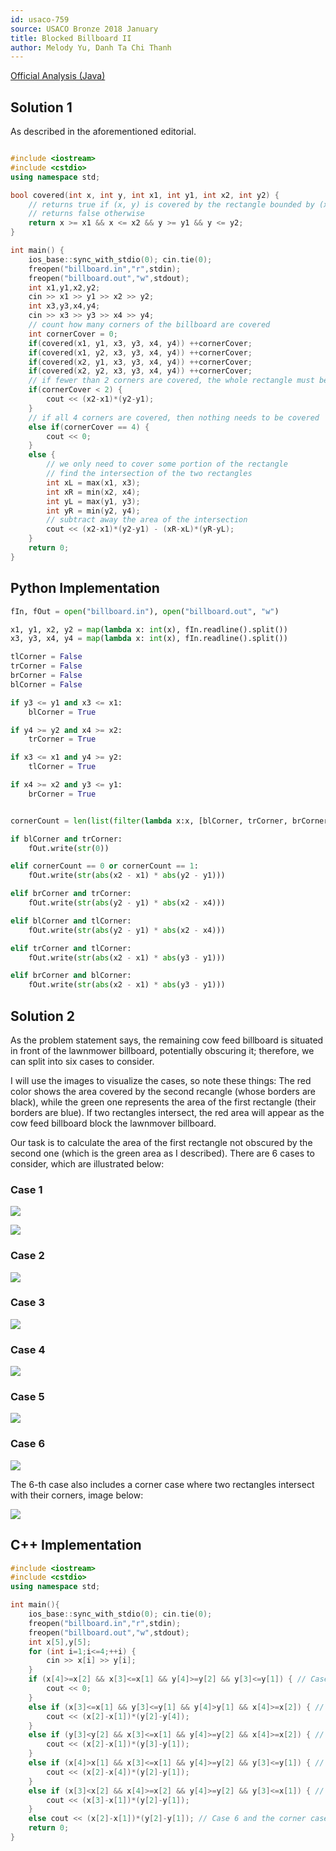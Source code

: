 ```yaml
---
id: usaco-759
source: USACO Bronze 2018 January
title: Blocked Billboard II
author: Melody Yu, Danh Ta Chi Thanh
---
```


[Official Analysis (Java)](http://www.usaco.org/current/data/sol_billboard_bronze_jan18.html)





## Solution 1

As described in the aforementioned editorial.

<LanguageSection>

<CPPSection>

```cpp

#include <iostream>
#include <cstdio>
using namespace std;

bool covered(int x, int y, int x1, int y1, int x2, int y2) {
    // returns true if (x, y) is covered by the rectangle bounded by (x1, y1) and (x2, y2)
    // returns false otherwise
    return x >= x1 && x <= x2 && y >= y1 && y <= y2;
}

int main() {
	ios_base::sync_with_stdio(0); cin.tie(0);
	freopen("billboard.in","r",stdin);
	freopen("billboard.out","w",stdout);
	int x1,y1,x2,y2;
	cin >> x1 >> y1 >> x2 >> y2;
	int x3,y3,x4,y4;
	cin >> x3 >> y3 >> x4 >> y4;
	// count how many corners of the billboard are covered
	int cornerCover = 0;
	if(covered(x1, y1, x3, y3, x4, y4)) ++cornerCover;
	if(covered(x1, y2, x3, y3, x4, y4)) ++cornerCover;
	if(covered(x2, y1, x3, y3, x4, y4)) ++cornerCover;
	if(covered(x2, y2, x3, y3, x4, y4)) ++cornerCover;
	// if fewer than 2 corners are covered, the whole rectangle must be covered
	if(cornerCover < 2) {
		cout << (x2-x1)*(y2-y1);
	}
	// if all 4 corners are covered, then nothing needs to be covered
	else if(cornerCover == 4) {
		cout << 0;
	}
	else {
		// we only need to cover some portion of the rectangle
		// find the intersection of the two rectangles
		int xL = max(x1, x3);
		int xR = min(x2, x4);
		int yL = max(y1, y3);
		int yR = min(y2, y4);
		// subtract away the area of the intersection
		cout << (x2-x1)*(y2-y1) - (xR-xL)*(yR-yL);
	}
	return 0;
}

```

</CPPSection>

<PySection>

## Python Implementation

```py
fIn, fOut = open("billboard.in"), open("billboard.out", "w")

x1, y1, x2, y2 = map(lambda x: int(x), fIn.readline().split())
x3, y3, x4, y4 = map(lambda x: int(x), fIn.readline().split())

tlCorner = False
trCorner = False
brCorner = False
blCorner = False

if y3 <= y1 and x3 <= x1:
    blCorner = True

if y4 >= y2 and x4 >= x2:
    trCorner = True

if x3 <= x1 and y4 >= y2:
    tlCorner = True

if x4 >= x2 and y3 <= y1:
    brCorner = True


cornerCount = len(list(filter(lambda x:x, [blCorner, trCorner, brCorner, tlCorner])))

if blCorner and trCorner:
    fOut.write(str(0))

elif cornerCount == 0 or cornerCount == 1:
    fOut.write(str(abs(x2 - x1) * abs(y2 - y1)))

elif brCorner and trCorner:
    fOut.write(str(abs(y2 - y1) * abs(x2 - x4)))

elif blCorner and tlCorner:
    fOut.write(str(abs(y2 - y1) * abs(x2 - x4)))

elif trCorner and tlCorner:
    fOut.write(str(abs(x2 - x1) * abs(y3 - y1)))

elif brCorner and blCorner:
    fOut.write(str(abs(x2 - x1) * abs(y3 - y1)))

```

</PySection>
</LanguageSection>

## Solution 2

As the problem statement says, the remaining cow feed billboard is situated in front of the lawnmower billboard, potentially obscuring it; therefore, we can split into six cases to consider. 

I will use the images to visualize the cases, so note these things: The red color shows the area covered by the second recangle (whose borders are black), while the green one represents the area of the first rectangle (their borders are blue). If two rectangles intersect, the red area will appear as the cow feed billboard block the lawnmover billboard. 

Our task is to calculate the area of the first rectangle not obscured by the second one (which is the green area as I described). There are 6 cases to consider, which are illustrated below:

### Case 1

![](<USACO-jan18-billboard-bronze/Case_1.1.png>)

![](<USACO-jan18-billboard-bronze/Case_1.2.png>)

### Case 2

![](<USACO-jan18-billboard-bronze/Case_2.png>)

### Case 3

![](<USACO-jan18-billboard-bronze/Case_3.png>)

### Case 4

![](<USACO-jan18-billboard-bronze/Case_4.png>)

### Case 5

![](<USACO-jan18-billboard-bronze/Case_5.png>)

### Case 6

![](<USACO-jan18-billboard-bronze/Case_6.png>)

The 6-th case also includes a corner case where two rectangles intersect with their corners, image below:

![](<USACO-jan18-billboard-bronze/Corner_Case.png>)

<LanguageSection>

<CPPSection>

## C++ Implementation

```cpp
#include <iostream>
#include <cstdio>
using namespace std;

int main(){
	ios_base::sync_with_stdio(0); cin.tie(0);
	freopen("billboard.in","r",stdin);
	freopen("billboard.out","w",stdout);
	int x[5],y[5];
	for (int i=1;i<=4;++i) {
		cin >> x[i] >> y[i];
	} 
	if (x[4]>=x[2] && x[3]<=x[1] && y[4]>=y[2] && y[3]<=y[1]) { // Case 1
		cout << 0;
	}
	else if (x[3]<=x[1] && y[3]<=y[1] && y[4]>y[1] && x[4]>=x[2]) { // Case 2
		cout << (x[2]-x[1])*(y[2]-y[4]);
	}
	else if (y[3]<y[2] && x[3]<=x[1] && y[4]>=y[2] && x[4]>=x[2]) { // Case 3
		cout << (x[2]-x[1])*(y[3]-y[1]);
	}
	else if (x[4]>x[1] && x[3]<=x[1] && y[4]>=y[2] && y[3]<=y[1]) { // Case 4
		cout << (x[2]-x[4])*(y[2]-y[1]);
	}
	else if (x[3]<x[2] && x[4]>=x[2] && y[4]>=y[2] && y[3]<=x[1]) { // Case 5
		cout << (x[3]-x[1])*(y[2]-y[1]);
	}
	else cout << (x[2]-x[1])*(y[2]-y[1]); // Case 6 and the corner case
	return 0;
}
```

</CPPSection>

</LanguageSection>
